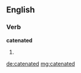 ==English==

===Verb===
'''catenated'''

# {{past of|[[catenate]]}}

[[de:catenated]]
[[mg:catenated]]